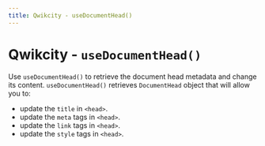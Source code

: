```yaml
---
title: Qwikcity - useDocumentHead()
---
```


# Qwikcity - `useDocumentHead()`

Use `useDocumentHead()` to retrieve the document head metadata and change its content. `useDocumentHead()` retrieves `DocumentHead` object that will allow you to:
- update the `title` in `<head>`.
- update the `meta` tags in `<head>`.
- update the `link` tags in `<head>`.
- update the `style` tags in `<head>`.
